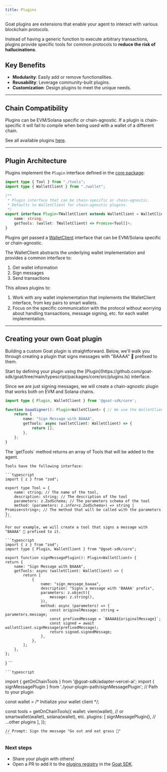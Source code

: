 ```yaml
---
title: Plugins
---
```


Goat plugins are extensions that enable your agent to interact with various blockchain protocols. 

Instead of having a generic function to execute arbitrary transactions, plugins provide specific tools for common protocols to **reduce the risk of hallucinations**.

## Key Benefits
- **Modularity**: Easily add or remove functionalities.
- **Reusability**: Leverage community-built plugins.
- **Customization**: Design plugins to meet the unique needs.

----

## Chain Compatibility
Plugins can be EVM/Solana specific or chain-agnostic. If a plugin is chain-specific it will fail to compile when being used with a wallet of a different chain.

See all available plugins [here](/chains-wallets-plugins#plugins).

----

## Plugin Architecture
Plugins implement the `Plugin` interface defined in the [core package](https://github.com/goat-sdk/goat/tree/main/typescript/packages/core/src/plugins.ts):

```typescript
import type { Tool } from "./tools";
import type { WalletClient } from "./wallet";

/**
 * Plugin interface that can be chain-specific or chain-agnostic.
 * Defaults to WalletClient for chain-agnostic plugins.
 */
export interface Plugin<TWalletClient extends WalletClient = WalletClient> {
    name: string;
    getTools: (wallet: TWalletClient) => Promise<Tool[]>;
}
```

Plugins get passed a [WalletClient](https://github.com/goat-sdk/goat/tree/main/typescript/packages/core/src/wallet.ts) interface that can be EVM/Solana specific or chain-agnostic.

The WalletClient abstracts the underlying wallet implementation and provides a common interface to:
1. Get wallet information
2. Sign messages
3. Send transactions

This allows plugins to:
1. Work with any wallet implementation that implements the WalletClient interface, from key pairs to smart wallets.
2. Focus on the specific communication with the protocol without worrying about handling transactions, message signing, etc. for each wallet implementation.

----

## Creating your own Goat plugin
Building a custom Goat plugin is straightforward. Below, we'll walk you through creating a plugin that signs messages with "BAAAA" 🐐 prefixed to them.

<Steps>
  <Step title="Define the plugin interface">
  Start by defining your plugin using the [Plugin](https://github.com/goat-sdk/goat/tree/main/typescript/packages/core/src/plugins.ts) interface.

  Since we are just signing messages, we will create a chain-agnostic plugin that works both on EVM and Solana chains.

```typescript
import type { Plugin, WalletClient } from '@goat-sdk/core';

function baaaSigner(): Plugin<WalletClient> { // We use the WalletClient interface for chain-agnostic plugins
    return {
        name: "Sign Message with BAAAA",
        getTools: async (walletClient: WalletClient) => {
            return [];
        },
    };
}
```
  </Step>
  <Step title="Add tools to the plugin">
    The `getTools` method returns an array of Tools that will be added to the agent.

    Tools have the following interface:

    ```typescript
    import { z } from "zod";

    export type Tool = {
        name: string; // The name of the tool,
        description: string; // The description of the tool
        parameters: z.ZodSchema; // The parameters schema of the tool
        method: (parameters: z.infer<z.ZodSchema>) => string | Promise<string>; // The method that will be called with the parameters
    };
    ```

    For our example, we will create a tool that signs a message with "BAAAA" 🐐 prefixed to it.

    ```typescript
    import { z } from "zod";
    import type { Plugin, WalletClient } from "@goat-sdk/core";

    export function signMessagePlugin(): Plugin<WalletClient> {
    return {
        name: "Sign Message with BAAAA",
        getTools: async (walletClient: WalletClient) => {
            return [
                {
                    name: "sign_message_baaaa",
                    description: "Signs a message with 'BAAAA' prefix",
                    parameters: z.object({
                        message: z.string(),
                    }),
                    method: async (parameters) => {
                        const originalMessage: string = parameters.message;
                        const prefixedMessage = `BAAAA${originalMessage}`;
                        const signed = await walletClient.signMessage(prefixedMessage);
                        return signed.signedMessage;
                    },
                },
            ];
        },
    };
}
    ```
  </Step>
  <Step title="Add the plugin to the agent">

    ```typescript
import { getOnChainTools } from '@goat-sdk/adapter-vercel-ai';
import { signMessagePlugin } from './your-plugin-path/signMessagePlugin'; // Path to your plugin

const wallet = /* Initialize your wallet client */;

const tools = getOnChainTools({
    wallet: viem(wallet), // or smartwallet(wallet), solana(wallet), etc.
    plugins: [
        signMessagePlugin(),
        // ...other plugins
        ],
    });

    // Prompt: Sign the message "Go out and eat grass 🐐"
    ```
  </Step>    
</Steps>

### Next steps
- Share your plugin with others!
- Open a PR to add it to the [plugins registry](https://github.com/goat-sdk/goat/tree/main/typescript/packages/plugins) in the [Goat SDK](https://github.com/goat-sdk/goat).
